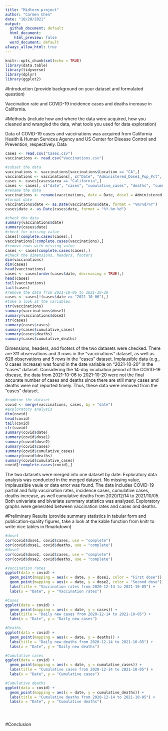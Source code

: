 ```yaml
---
title: "Midterm project"
author: "Carmen Chen"
date: "10/20/2021"
output: 
  github_document: default
  html_document:
    html_preview: false
  word_document: default
always_allow_html: true
---
```


```r
knitr::opts_chunk$set(echo = TRUE)
library(data.table)
library(tidyverse)
library(dplyr)
library(ggplot2)
```

#Introduction (provide background on your dataset and formulated question)

Vaccination rate and COVID-19 incidence cases and deaths increase in California.


#Methods (include how and where the data were acquired, how you cleaned and wrangled the data, what tools you used for data exploration)

Data of COVID-19 cases and vaccinations was acquired from California Health & Human Services Agency and US Center for Disease Control and Prevention, respectively. Data 

```r
cases <- read.csv("Cases.csv")
vaccinations <- read.csv("Vaccinations.csv")
```

```r
#subset the data
vaccinations <- vaccinations[vaccinations$Location == "CA",]
vaccinations <- vaccinations[, c("Date", "Administered_Dose1_Pop_Pct", "Series_Complete_Pop_Pct")] 
cases <- cases[cases$area == "California",]
cases <- cases[, c("date", "cases", "cumulative_cases", "deaths", "cumulative_deaths")]
#rename the data
vaccinations <- rename(vaccinations, date = Date, dose1 = Administered_Dose1_Pop_Pct, dose2 = Series_Complete_Pop_Pct)
#format date
vaccinations$date <- as.Date(vaccinations$date, format = "%m/%d/%Y")
cases$date <- as.Date(cases$date, format = "%Y-%m-%d")
```

```r
#check the date
summary(vaccinations$date)
summary(cases$date)
#check for missing value
cases[!complete.cases(cases),]
vaccinations[!complete.cases(vaccinations),]
#remove rows with missing value
cases <- cases[complete.cases(cases),]
#check the dimensions, headers, footers
dim(vaccinations)
dim(cases)
head(vaccinations)
cases <- cases[order(cases$date, decreasing = TRUE),]
head(cases)
tail(vaccinations)
tail(cases)
#remove the data from 2021-10-06 to 2021-10-20
cases <- cases[!(cases$date >= "2021-10-06"),]
#take a look at the variables
str(vaccinations)
summary(vaccinations$dose1)
summary(vaccinations$dose2)
str(cases)
summary(cases$cases)
summary(cases$cumulative_cases)
summary(cases$deaths)
summary(cases$cumulative_deaths)
```

Dimensions, headers, and footers of the two datasets were checked. There are 311 observations and 3 rows in the "vaccinations" dataset, as well as 628 observations and 5 rows in the "cases" dataset. Implausible data (e.g., 0 cases increase) was found in the date variable on "2021-10-20" in the "cases" dataset. Considering the 14-day incubation period of the COVID-19 disease, the data from 2021-10-06 to 2021-10-20 were not the final accurate number of cases and deaths since there are still many cases and deaths were not reported timely. Thus, these data were removed from the "cases" dataset. 

```r
#combine the dataset
covid <- merge(vaccinations, cases, by = "date")
#exploratory analysis
dim(covid)
head(covid)
tail(covid)
str(covid)
summary(covid$date)
summary(covid$dose1)
summary(covid$dose2)
summary(covid$cases)
summary(covid$cumulative_cases)
summary(covid$deaths)
summary(covid$cumulative_cases)
covid[!complete.cases(covid),]
```
The two datasets were merged into one dataset by date. Exploratory data analysis was conducted in the merged dataset. No missing value, implaussible vaule or data error was found. The data includes COVID-19 partial and fully vaccination rates, incidence cases, cumulative cases, deaths increase, as well cumulative deaths from 2020/12/14 to 2021/10/05. Both univariate and bivariate summary statistics was analyzed. Exploratory graphs were generated between vaccination rates and cases and deaths.  


#Preliminary Results (provide summary statistics in tabular form and publication-quality figures, take a look at the kable function from knitr to write nice tables in Rmarkdown)

```r
#dose1
cor(covid$dose1, covid$cases, use = "complete")
cor(covid$dose1, covid$deaths, use = "complete")
#dose2
cor(covid$dose2, covid$cases, use = "complete")
cor(covid$dose2, covid$deaths, use = "complete")
```
```r
#Vaccination rates
ggplot(data = covid) +
  geom_point(mapping = aes(x = date, y = dose1, color = "First dose")) +
  geom_point(mapping = aes(x = date, y = dose2, color = "Second dose")) +
  labs(title = "Vaccination rates from 2020-12-14 to 2021-10-05") +
  labs(x = "Date", y = "Vaccination rates")

#Cases
ggplot(data = covid) +
  geom_point(mapping = aes(x = date, y = cases)) +
  labs(title = "Daily new cases from 2020-12-14 to 2021-10-05") +
  labs(x = "Date", y = "Daily new cases")

#Deaths
ggplot(data = covid) +
  geom_point(mapping = aes(x = date, y = deaths)) +
  labs(title = "Daily new deaths from 2020-12-14 to 2021-10-05") +
  labs(x = "Date", y = "Daily new deaths")

#Cumulative cases
ggplot(data = covid) +
  geom_point(mapping = aes(x = date, y = cumulative_cases)) +
  labs(title = "Cumulative cases from 2020-12-14 to 2021-10-05") +
  labs(x = "Date", y = "Cumulative cases")

#Cumulative deaths
ggplot(data = covid) +
  geom_point(mapping = aes(x = date, y = cumulative_deaths)) +
  labs(title = "Cumulative deaths from 2020-12-14 to 2021-10-05") +
  labs(x = "Date", y = "Cumulative deaths")
```


```r

```


```r

```


```r

```

#Conclusion





